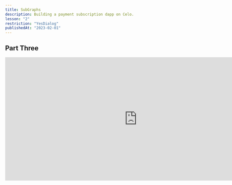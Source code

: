 ```yaml
---
title: SubGraphs
description: Building a payment subscription dapp on Celo.
lesson: "2"
restriction: "YesDialog"
publishedAt: "2023-02-01"
---
```


## Part Three

<iframe
  width="850"
  height="400"
  src="https://www.youtube.com/embed/VBedVdeHhZ8"
  title="YouTube video player"
  frameborder="0"
  allow="accelerometer; autoplay; clipboard-write; encrypted-media; gyroscope; picture-in-picture; web-share"
  allowfullscreen
></iframe>
